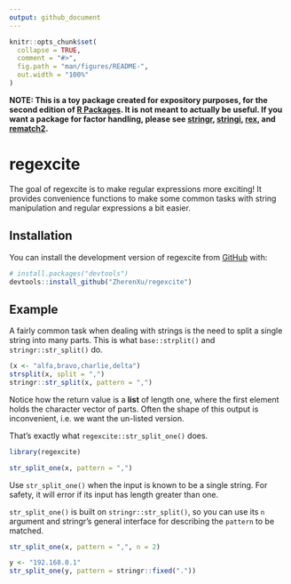 ```yaml
---
output: github_document
---
```


<!-- README.md is generated from README.Rmd. Please edit that file -->

```r
knitr::opts_chunk$set(
  collapse = TRUE,
  comment = "#>",
  fig.path = "man/figures/README-",
  out.width = "100%"
)
```

**NOTE: This is a toy package created for expository purposes, for the second edition of [R Packages](https://r-pkgs.org). It is not meant to actually be useful. If you want a package for factor handling, please see [stringr](https://stringr.tidyverse.org), [stringi](https://stringi.gagolewski.com/),
[rex](https://cran.r-project.org/package=rex), and
[rematch2](https://cran.r-project.org/package=rematch2).**

# regexcite

<!-- badges: start -->
<!-- badges: end -->

The goal of regexcite is to make regular expressions more exciting!
It provides convenience functions to make some common tasks with string manipulation and regular expressions a bit easier.

## Installation

You can install the development version of regexcite from [GitHub](https://github.com/) with:

``` r
# install.packages("devtools")
devtools::install_github("ZherenXu/regexcite")
```

## Example

A fairly common task when dealing with strings is the need to split a single string into many parts.
This is what `base::strplit()` and `stringr::str_split()` do.

```r
(x <- "alfa,bravo,charlie,delta")
strsplit(x, split = ",")
stringr::str_split(x, pattern = ",")
```

Notice how the return value is a **list** of length one, where the first element holds the character vector of parts.
Often the shape of this output is inconvenient, i.e. we want the un-listed version.

That's exactly what `regexcite::str_split_one()` does.

```r
library(regexcite)

str_split_one(x, pattern = ",")
```

Use `str_split_one()` when the input is known to be a single string.
For safety, it will error if its input has length greater than one.

`str_split_one()` is built on `stringr::str_split()`, so you can use its `n` argument and stringr's general interface for describing the `pattern` to be matched.

```r
str_split_one(x, pattern = ",", n = 2)

y <- "192.168.0.1"
str_split_one(y, pattern = stringr::fixed("."))
```
